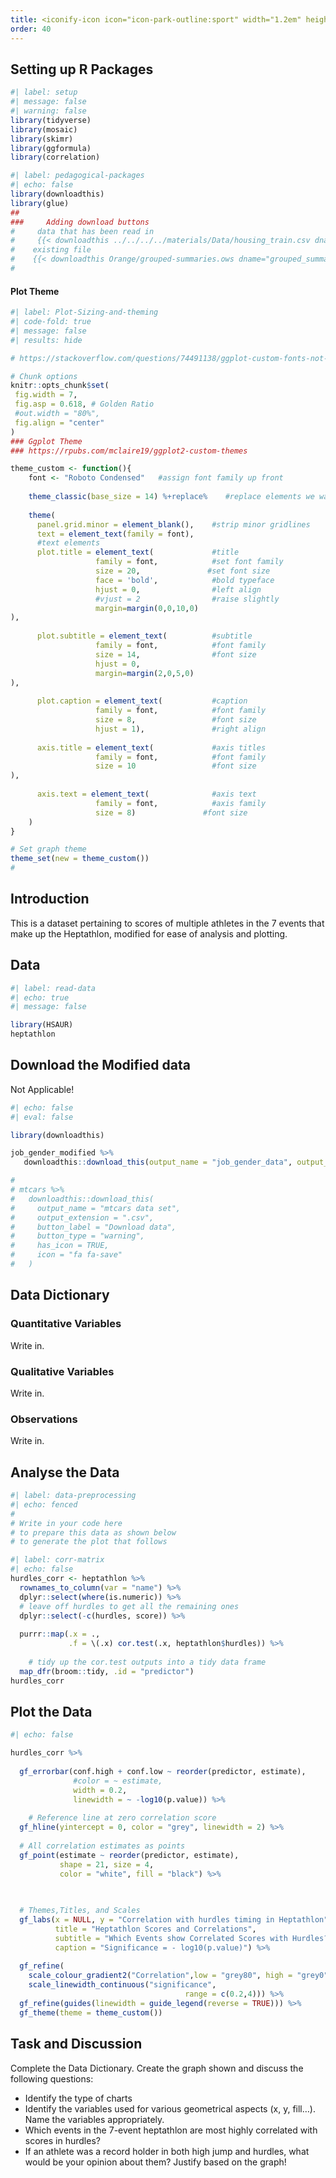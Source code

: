 ```yaml
---
title: <iconify-icon icon="icon-park-outline:sport" width="1.2em" height="1.2em"></iconify-icon> Heptathlon
order: 40
---
```


## Setting up R Packages

```r
#| label: setup
#| message: false
#| warning: false
library(tidyverse)
library(mosaic)
library(skimr)
library(ggformula)
library(correlation)

```


```r
#| label: pedagogical-packages
#| echo: false
library(downloadthis)
library(glue)
##
###     Adding download buttons
#     data that has been read in
#     {{< downloadthis ../../../../materials/Data/housing_train.csv dname="house_prices" label="Download the House Prices Dataset" icon="database-fill-down" type="info" >}}
#    existing file
#    {{< downloadthis Orange/grouped-summaries.ows dname="grouped_summaries" label="Download the Orange Workflow" icon="database-fill-down" type="info" >}} 
#    
```

#### Plot Theme
```r
#| label: Plot-Sizing-and-theming
#| code-fold: true
#| message: false
#| results: hide

# https://stackoverflow.com/questions/74491138/ggplot-custom-fonts-not-working-in-quarto

# Chunk options
knitr::opts_chunk$set(
 fig.width = 7,
 fig.asp = 0.618, # Golden Ratio
 #out.width = "80%",
 fig.align = "center"
)
### Ggplot Theme
### https://rpubs.com/mclaire19/ggplot2-custom-themes

theme_custom <- function(){ 
    font <- "Roboto Condensed"   #assign font family up front
    
    theme_classic(base_size = 14) %+replace%    #replace elements we want to change
    
    theme(
      panel.grid.minor = element_blank(),    #strip minor gridlines
      text = element_text(family = font),
      #text elements
      plot.title = element_text(             #title
                   family = font,            #set font family
                   size = 20,               #set font size
                   face = 'bold',            #bold typeface
                   hjust = 0,                #left align
                   #vjust = 2                #raise slightly
                   margin=margin(0,0,10,0)
),               
      
      plot.subtitle = element_text(          #subtitle
                   family = font,            #font family
                   size = 14,                #font size
                   hjust = 0,
                   margin=margin(2,0,5,0)
),               
      
      plot.caption = element_text(           #caption
                   family = font,            #font family
                   size = 8,                 #font size
                   hjust = 1),               #right align
      
      axis.title = element_text(             #axis titles
                   family = font,            #font family
                   size = 10                 #font size
),
      
      axis.text = element_text(              #axis text
                   family = font,            #axis family
                   size = 8)               #font size
    )
}

# Set graph theme
theme_set(new = theme_custom())
#
```

## Introduction

This is a dataset pertaining to scores of multiple athletes in the 7 events that make up the Heptathlon, modified for ease of analysis and plotting. 

## Data

```r
#| label: read-data
#| echo: true
#| message: false

library(HSAUR)
heptathlon

```

## Download the Modified data

Not Applicable!
```r
#| echo: false
#| eval: false

library(downloadthis)

job_gender_modified %>% 
   downloadthis::download_this(output_name = "job_gender_data", output_extension = ".csv", button_label = "Job and Gender Data", button_type = "default", icon = "fa fa-save")

# 
# mtcars %>%
#   downloadthis::download_this(
#     output_name = "mtcars data set",
#     output_extension = ".csv",
#     button_label = "Download data",
#     button_type = "warning",
#     has_icon = TRUE,
#     icon = "fa fa-save"
#   )
```

## Data Dictionary
::: callout-note
### Quantitative Variables
Write in.

:::

::: callout-note
### Qualitative Variables
Write in.

:::

::: callout-note
### Observations
Write in.

:::

## Analyse the Data

```r
#| label: data-preprocessing
#| echo: fenced
#
# Write in your code here 
# to prepare this data as shown below  
# to generate the plot that follows

```

```r
#| label: corr-matrix
#| echo: false
hurdles_corr <- heptathlon %>%
  rownames_to_column(var = "name") %>% 
  dplyr::select(where(is.numeric)) %>% 
  # leave off hurdles to get all the remaining ones
  dplyr::select(-c(hurdles, score)) %>% 
  
  purrr::map(.x = .,
             .f = \(.x) cor.test(.x, heptathlon$hurdles)) %>% 
  
    # tidy up the cor.test outputs into a tidy data frame
  map_dfr(broom::tidy, .id = "predictor") 
hurdles_corr

```



## Plot the Data

```r
#| echo: false

hurdles_corr %>%
  
  gf_errorbar(conf.high + conf.low ~ reorder(predictor, estimate),
              #color = ~ estimate,
              width = 0.2,
              linewidth = ~ -log10(p.value)) %>% 
  
    # Reference line at zero correlation score
  gf_hline(yintercept = 0, color = "grey", linewidth = 2) %>% 
  
  # All correlation estimates as points
  gf_point(estimate ~ reorder(predictor, estimate), 
           shape = 21, size = 4,
           color = "white", fill = "black") %>% 
  

  
  # Themes,Titles, and Scales
  gf_labs(x = NULL, y = "Correlation with hurdles timing in Heptathlon",
          title = "Heptathlon Scores and Correlations",
          subtitle = "Which Events show Correlated Scores with Hurdles?",
          caption = "Significance = - log10(p.value)") %>% 
  
  gf_refine(
    scale_colour_gradient2("Correlation",low = "grey80", high = "grey0"),
    scale_linewidth_continuous("significance",
                                       range = c(0.2,4))) %>% 
  gf_refine(guides(linewidth = guide_legend(reverse = TRUE))) %>% 
  gf_theme(theme = theme_custom())

```

## Task and Discussion
Complete the Data Dictionary.
Create the graph shown and discuss the following questions:


-   Identify the type of charts
-   Identify the variables used for various geometrical aspects (x, y,
    fill...). Name the variables appropriately.
-   Which events in the 7-event heptathlon are most highly correlated
    with scores in hurdles?
-   If an athlete was a record holder in both high jump and hurdles,
    what would be your opinion about them? Justify based on the graph!
    

